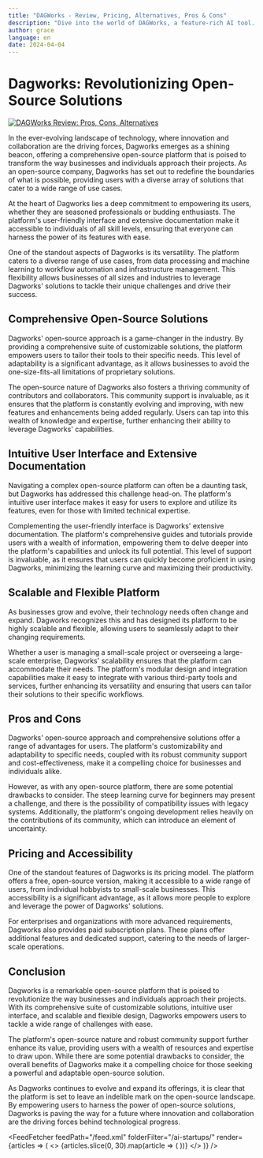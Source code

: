 ```yaml
---
title: "DAGWorks - Review, Pricing, Alternatives, Pros & Cons"
description: "Dive into the world of DAGWorks, a feature-rich AI tool. Learn about its features, pricing, and how it's making an impact. Don't miss out!"
author: grace
language: en
date: 2024-04-04
---
```

        
# Dagworks: Revolutionizing Open-Source Solutions


<BlogHeader />


[![DAGWorks Review: Pros, Cons, Alternatives](/ai-startups/dagworks.png)](https://www.dagworks.io/)



In the ever-evolving landscape of technology, where innovation and collaboration are the driving forces, Dagworks emerges as a shining beacon, offering a comprehensive open-source platform that is poised to transform the way businesses and individuals approach their projects. As an open-source company, Dagworks has set out to redefine the boundaries of what is possible, providing users with a diverse array of solutions that cater to a wide range of use cases.

At the heart of Dagworks lies a deep commitment to empowering its users, whether they are seasoned professionals or budding enthusiasts. The platform's user-friendly interface and extensive documentation make it accessible to individuals of all skill levels, ensuring that everyone can harness the power of its features with ease.

One of the standout aspects of Dagworks is its versatility. The platform caters to a diverse range of use cases, from data processing and machine learning to workflow automation and infrastructure management. This flexibility allows businesses of all sizes and industries to leverage Dagworks' solutions to tackle their unique challenges and drive their success.

## Comprehensive Open-Source Solutions

Dagworks' open-source approach is a game-changer in the industry. By providing a comprehensive suite of customizable solutions, the platform empowers users to tailor their tools to their specific needs. This level of adaptability is a significant advantage, as it allows businesses to avoid the one-size-fits-all limitations of proprietary solutions.

The open-source nature of Dagworks also fosters a thriving community of contributors and collaborators. This community support is invaluable, as it ensures that the platform is constantly evolving and improving, with new features and enhancements being added regularly. Users can tap into this wealth of knowledge and expertise, further enhancing their ability to leverage Dagworks' capabilities.

## Intuitive User Interface and Extensive Documentation

Navigating a complex open-source platform can often be a daunting task, but Dagworks has addressed this challenge head-on. The platform's intuitive user interface makes it easy for users to explore and utilize its features, even for those with limited technical expertise.

Complementing the user-friendly interface is Dagworks' extensive documentation. The platform's comprehensive guides and tutorials provide users with a wealth of information, empowering them to delve deeper into the platform's capabilities and unlock its full potential. This level of support is invaluable, as it ensures that users can quickly become proficient in using Dagworks, minimizing the learning curve and maximizing their productivity.

## Scalable and Flexible Platform

As businesses grow and evolve, their technology needs often change and expand. Dagworks recognizes this and has designed its platform to be highly scalable and flexible, allowing users to seamlessly adapt to their changing requirements.

Whether a user is managing a small-scale project or overseeing a large-scale enterprise, Dagworks' scalability ensures that the platform can accommodate their needs. The platform's modular design and integration capabilities make it easy to integrate with various third-party tools and services, further enhancing its versatility and ensuring that users can tailor their solutions to their specific workflows.

## Pros and Cons

Dagworks' open-source approach and comprehensive solutions offer a range of advantages for users. The platform's customizability and adaptability to specific needs, coupled with its robust community support and cost-effectiveness, make it a compelling choice for businesses and individuals alike.

However, as with any open-source platform, there are some potential drawbacks to consider. The steep learning curve for beginners may present a challenge, and there is the possibility of compatibility issues with legacy systems. Additionally, the platform's ongoing development relies heavily on the contributions of its community, which can introduce an element of uncertainty.

## Pricing and Accessibility

One of the standout features of Dagworks is its pricing model. The platform offers a free, open-source version, making it accessible to a wide range of users, from individual hobbyists to small-scale businesses. This accessibility is a significant advantage, as it allows more people to explore and leverage the power of Dagworks' solutions.

For enterprises and organizations with more advanced requirements, Dagworks also provides paid subscription plans. These plans offer additional features and dedicated support, catering to the needs of larger-scale operations.

## Conclusion

Dagworks is a remarkable open-source platform that is poised to revolutionize the way businesses and individuals approach their projects. With its comprehensive suite of customizable solutions, intuitive user interface, and scalable and flexible design, Dagworks empowers users to tackle a wide range of challenges with ease.

The platform's open-source nature and robust community support further enhance its value, providing users with a wealth of resources and expertise to draw upon. While there are some potential drawbacks to consider, the overall benefits of Dagworks make it a compelling choice for those seeking a powerful and adaptable open-source solution.

As Dagworks continues to evolve and expand its offerings, it is clear that the platform is set to leave an indelible mark on the open-source landscape. By empowering users to harness the power of open-source solutions, Dagworks is paving the way for a future where innovation and collaboration are the driving forces behind technological progress.


<AdComponent />


<FeedFetcher feedPath="/feed.xml" folderFilter="/ai-startups/" render={articles => (
    <>
        <Cards>
            {articles.slice(0, 30).map(article => (
                <Card key={article.link} title={article.title} href={article.link} />
            ))}
        </Cards>
    </>
)} />


